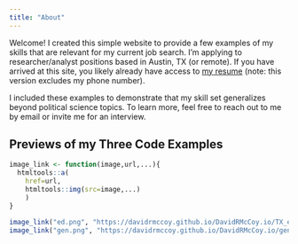 ```yaml
---
title: "About"
---
```


Welcome! I created this simple website to provide a few examples of my skills that are relevant for my current job search. I'm applying to researcher/analyst positions based in Austin, TX (or remote). If you have arrived at this site, you likely already have access to [my resume](https://github.com/DavidRMcCoy/DavidRMcCoy.io/raw/main/docs/McCoy_Resume_June_2022.pdf) (note: this version excludes my phone number). 

I included these examples to demonstrate that my skill set generalizes beyond political science topics. To learn more, feel free to reach out to me by email or invite me for an interview.

## Previews of my Three Code Examples
```r
image_link <- function(image,url,...){
  htmltools::a(
    href=url,
    htmltools::img(src=image,...)
    )
}

image_link("ed.png", "https://davidrmccoy.github.io/DavidRMcCoy.io/TX_ed.html", width="300px")
image_link("gen.png", "https://davidrmccoy.github.io/DavidRMcCoy.io/gender_rep.html", width="200px")

```

